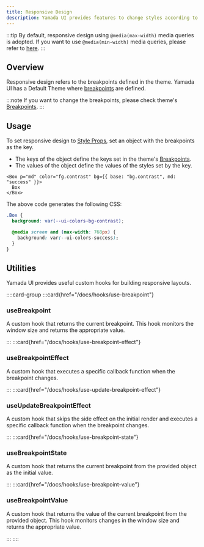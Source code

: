 ```yaml
---
title: Responsive Design
description: Yamada UI provides features to change styles according to the screen size.
---
```


:::tip
By default, responsive design using `@media(max-width)` media queries is adopted. If you want to use `@media(min-width)` media queries, please refer to [here](/docs/theming/breakpoints#media-queries).
:::

## Overview

Responsive design refers to the breakpoints defined in the theme. Yamada UI has a Default Theme where [breakpoints](/docs/theming/tokens/breakpoints) are defined.

:::note
If you want to change the breakpoints, please check theme's [Breakpoints](/docs/theming/breakpoints).
:::

## Usage

To set responsive design to [Style Props](/docs/styling/style-props), set an object with the breakpoints as the key.

- The keys of the object define the keys set in the theme's [Breakpoints](/docs/theming/tokens/breakpoints).
- The values of the object define the values of the styles set by the key.

```tsx preview
<Box p="md" color="fg.contrast" bg={{ base: "bg.contrast", md: "success" }}>
  Box
</Box>
```

The above code generates the following CSS:

```css
.Box {
  background: var(--ui-colors-bg-contrast);

  @media screen and (max-width: 768px) {
    background: var(--ui-colors-success);
  }
}
```

## Utilities

Yamada UI provides useful custom hooks for building responsive layouts.

::::card-group
:::card{href="/docs/hooks/use-breakpoint"}

### useBreakpoint

A custom hook that returns the current breakpoint. This hook monitors the window size and returns the appropriate value.

:::
:::card{href="/docs/hooks/use-breakpoint-effect"}

### useBreakpointEffect

A custom hook that executes a specific callback function when the breakpoint changes.

:::
:::card{href="/docs/hooks/use-update-breakpoint-effect"}

### useUpdateBreakpointEffect

A custom hook that skips the side effect on the initial render and executes a specific callback function when the breakpoint changes.

:::
:::card{href="/docs/hooks/use-breakpoint-state"}

### useBreakpointState

A custom hook that returns the current breakpoint from the provided object as the initial value.

:::
:::card{href="/docs/hooks/use-breakpoint-value"}

### useBreakpointValue

A custom hook that returns the value of the current breakpoint from the provided object. This hook monitors changes in the window size and returns the appropriate value.

:::
::::
